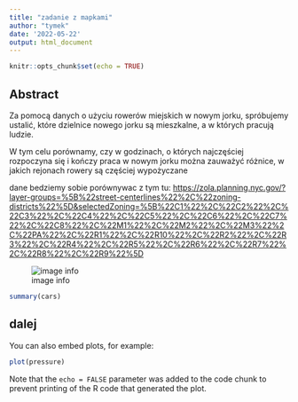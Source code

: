 ```yaml
---
title: "zadanie z mapkami"
author: "tymek"
date: '2022-05-22'
output: html_document
---
```


```r
knitr::opts_chunk$set(echo = TRUE)
```

## Abstract

Za pomocą danych o użyciu rowerów miejskich w nowym jorku, spróbujemy ustalić, które dzielnice nowego jorku są mieszkalne, a w których pracują ludzie.

W tym celu porównamy, czy w godzinach, o których najczęściej rozpoczyna się i kończy praca w nowym jorku można zauważyć różnice, w jakich rejonach rowery są częściej wypożyczane

dane bedziemy sobie porównywac z tym tu: <https://zola.planning.nyc.gov/?layer-groups=%5B%22street-centerlines%22%2C%22zoning-districts%22%5D&selectedZoning=%5B%22C1%22%2C%22C2%22%2C%22C3%22%2C%22C4%22%2C%22C5%22%2C%22C6%22%2C%22C7%22%2C%22C8%22%2C%22M1%22%2C%22M2%22%2C%22M3%22%2C%22PA%22%2C%22R1%22%2C%22R10%22%2C%22R2%22%2C%22R3%22%2C%22R4%22%2C%22R5%22%2C%22R6%22%2C%22R7%22%2C%22R8%22%2C%22R9%22%5D>

![image info](./img/districts.jpg)

```r
summary(cars)
```

## dalej

You can also embed plots, for example:

```r
plot(pressure)
```

Note that the `echo = FALSE` parameter was added to the code chunk to prevent printing of the R code that generated the plot.
